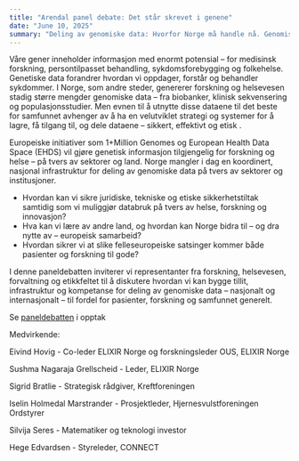 ```yaml
---
title: "Arendal panel debate: Det står skrevet i genene"
date: "June 10, 2025"
summary: "Deling av genomiske data: Hvorfor Norge må handle nå. Genomiske data har stort potensial for forskning, persontilpasset behandling, sykdomsforebygging og folkehelse. Mengden slike data i Norge øker raskt, men utnyttelsen krever en nasjonal strategi og infrastruktur for sikker, effektiv og etisk lagring, tilgang og deling. Europeiske initiativer som 1+Million Genomes og European Health Data Space viser hvordan data kan deles på tvers av land og sektorer, men Norge mangler i dag en koordinert løsning. Denne paneldebatten samler aktører fra forskning, helsevesen, forvaltning og etikk for å drøfte hvordan vi kan bygge tillit, infrastruktur og kompetanse for deling av genomiske data – nasjonalt og internasjonalt – til nytte for både pasienter, forskning og samfunnet."
---
```

Våre gener inneholder informasjon med enormt potensial – for medisinsk forskning, persontilpasset behandling, sykdomsforebygging og folkehelse. Genetiske data forandrer hvordan vi oppdager, forstår og behandler sykdommer. I Norge, som andre steder, genererer forskning og helsevesen stadig større mengder genomiske data – fra biobanker, klinisk sekvensering og populasjonsstudier. Men evnen til å utnytte disse dataene til det beste for samfunnet avhenger av å ha en velutviklet strategi og systemer for å lagre, få tilgang til, og dele dataene – sikkert, effektivt og etisk .

Europeiske initiativer som 1+Million Genomes og European Health Data Space (EHDS) vil gjøre genetisk informasjon tilgjengelig for forskning og helse – på tvers av sektorer og land. Norge mangler i dag en koordinert, nasjonal infrastruktur for deling av genomiske data på tvers av sektorer og institusjoner.

* Hvordan kan vi sikre juridiske, tekniske og etiske sikkerhetstiltak samtidig som vi muliggjør databruk på tvers av helse, forskning og innovasjon?
* Hva kan vi lære av andre land, og hvordan kan Norge bidra til – og dra nytte av – europeisk samarbeid?
* Hvordan sikrer vi at slike felleseuropeiske satsinger kommer både pasienter og forskning til gode?

I denne paneldebatten inviterer vi representanter fra forskning, helsevesen, forvaltning og etikkfeltet til å diskutere hvordan vi kan bygge tillit, infrastruktur og kompetanse for deling av genomiske data – nasjonalt og internasjonalt – til fordel for pasienter, forskning og samfunnet generelt.

Se [paneldebatten](https://www.youtube.com/live/a_V0B7_THy4) i opptak

Medvirkende:

Eivind Hovig - Co-leder ELIXIR Norge og forskningsleder OUS, ELIXIR Norge

Sushma Nagaraja Grellscheid - Leder, ELIXIR Norge

Sigrid Bratlie - Strategisk rådgiver, Kreftforeningen

Iselin Holmedal Marstrander - Prosjektleder, Hjernesvulstforeningen Ordstyrer

Silvija Seres - Matematiker og teknologi investor

Hege Edvardsen - Styreleder, CONNECT
